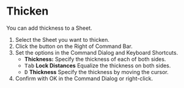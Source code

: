 
# Thicken

<Reference shortcut="" command="Thicken" button="Right of Command Bar" />

You can add thickness to a Sheet.

1. Select the Sheet you want to thicken.
2. Click the button <ButtonIcon type="button-thicken" /> on the Right of Command Bar.
3. Set the options in the Command Dialog and Keyboard Shortcuts.
    - **Thickness:** Specify the thickness of each of both sides.
    - <kbd>Tab</kbd> **Lock Distances** Equalize the thickness on both sides.
    - <kbd>D</kbd> **Thickness** Specify the thickness by moving the cursor.
4. Confirm with OK in the Command Dialog or right-click.







